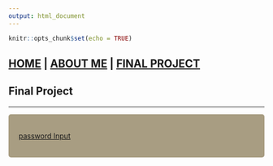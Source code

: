 ```yaml
---
output: html_document
---
```


```r
knitr::opts_chunk$set(echo = TRUE)
```

## [HOME](https://hgharmer.github.io/index.html) | [ABOUT ME](https://hgharmer.github.io/about-me/index.html) | [FINAL PROJECT](https://hgharmer.github.io/final_project/index.html)

<style>
div.gray { background-color:#008080; border-radius: 5px; padding: 20px;}
</style>
<div class = "gray">

# **Final Project** 
___
</div>

<style>
div.blue { background-color:#a89d82; border-radius: 5px; padding: 20px;}
</style>
<div class = "blue">

[password Input](https://hgharmer.github.io/final_project/Password/index.html)
</div>